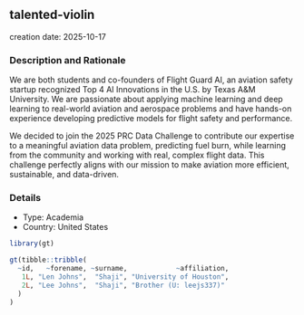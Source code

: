 
## talented-violin
creation date: 2025-10-17


### Description and Rationale

We are both students and co-founders of Flight Guard AI, an aviation safety startup recognized Top 4 AI Innovations in the U.S. by Texas A&M University. We are passionate about applying machine learning and deep learning to real-world aviation and aerospace problems and have hands-on experience developing predictive models for flight safety and performance.

We decided to join the 2025 PRC Data Challenge to contribute our expertise to a meaningful aviation data problem, predicting fuel burn, while learning from the community and working with real, complex flight data. This challenge perfectly aligns with our mission to make aviation more efficient, sustainable, and data-driven.

### Details

* Type: Academia
* Country: United States

```r
library(gt)

gt(tibble::tribble(
  ~id,   ~forename, ~surname,            ~affiliation,
   1L, "Len Johns",  "Shaji", "University of Houston",
   2L, "Lee Johns",  "Shaji", "Brother (U: leejs337)"
  )
)
```
